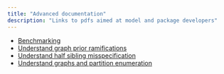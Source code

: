 ```yaml
---
title: "Advanced documentation"
description: "Links to pdfs aimed at model and package developers"
---
```


- [Benchmarking](benchmarking.pdf)
- [Understand graph prior ramifications](understand-graph-prior.pdf)
- [Understand half sibling misspecification](understand-half-sibs.pdf)
- [Understand graphs and partition enumeration](enumerate.pdf)



